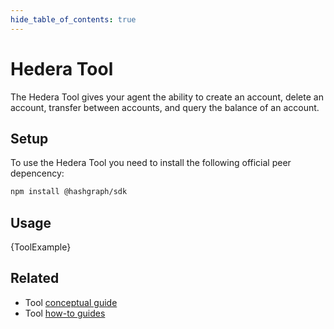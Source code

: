 ```yaml
---
hide_table_of_contents: true
---
```



# Hedera Tool

The Hedera Tool gives your agent the ability to create an account, delete an account, transfer
between accounts, and query the balance of an account.

## Setup

To use the Hedera Tool you need to install the following official peer depencency:

```bash npm2yarn
npm install @hashgraph/sdk
```

## Usage


<CodeBlock language="typescript">{ToolExample}</CodeBlock>

## Related

- Tool [conceptual guide](/docs/concepts/tools)
- Tool [how-to guides](/docs/how_to/#tools)